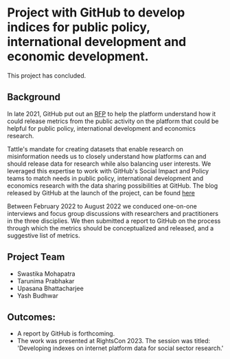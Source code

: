 # Project with GitHub to develop indices for public policy, international development and economic development. 

This project has concluded. 

## Background

In late 2021, GitHub put out an [RFP](https://github.blog/2021-08-31-request-for-proposals-defining-standardized-github-metrics/) to help the platform understand how it could release metrics from the public activity on the platform that could be helpful for public policy, international development and economics research. 

Tattle's mandate for creating datasets that enable research on misinformation needs us to closely understand how platforms can and should release data for research while also balancing user interests. We leveraged this expertise to work with GitHub's Social Impact and Policy teams to match needs in public policy, international development and economics research with the data sharing possibilities at GitHub. The blog released by GitHub at the launch of the project, can be found [here](https://socialimpact.github.com/insights/standardized-github-metrics-project-launch/)

Between February 2022 to August 2022 we conduced one-on-one interviews and focus group discussions with researchers and practitioners in the three disciplies. We then submitted a report to GitHub on the process through which the metrics should be conceptualized and released, and a suggestive list of metrics. 


## Project Team
* Swastika Mohapatra  
* Tarunima Prabhakar  
* Upasana Bhattacharjee  
* Yash Budhwar  

## Outcomes:
* A report by GitHub is forthcoming. 
* The work was presented at RightsCon 2023. The session was titled: 'Developing indexes on internet platform data for social sector research.' 

